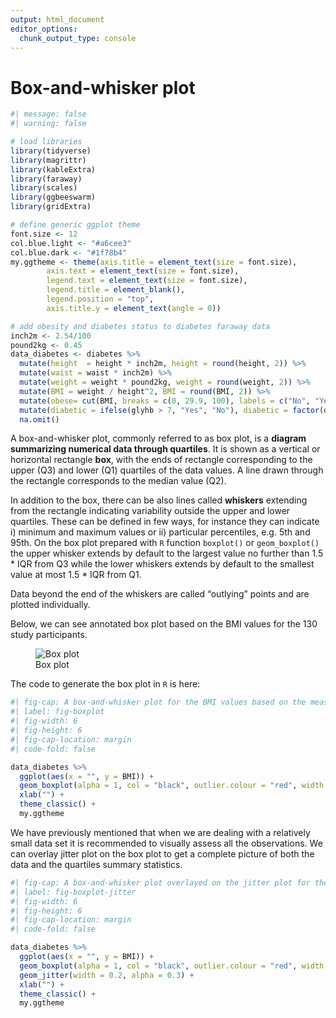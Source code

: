 ```yaml
---
output: html_document
editor_options: 
  chunk_output_type: console
---
```




# Box-and-whisker plot

```r
#| message: false
#| warning: false

# load libraries
library(tidyverse)
library(magrittr)
library(kableExtra)
library(faraway)
library(scales)
library(ggbeeswarm)
library(gridExtra)

# define generic ggplot theme
font.size <- 12
col.blue.light <- "#a6cee3"
col.blue.dark <- "#1f78b4"
my.ggtheme <- theme(axis.title = element_text(size = font.size), 
        axis.text = element_text(size = font.size), 
        legend.text = element_text(size = font.size), 
        legend.title = element_blank(), 
        legend.position = "top", 
        axis.title.y = element_text(angle = 0)) 

# add obesity and diabetes status to diabetes faraway data
inch2m <- 2.54/100
pound2kg <- 0.45
data_diabetes <- diabetes %>%
  mutate(height  = height * inch2m, height = round(height, 2)) %>% 
  mutate(waist = waist * inch2m) %>%  
  mutate(weight = weight * pound2kg, weight = round(weight, 2)) %>%
  mutate(BMI = weight / height^2, BMI = round(BMI, 2)) %>% 
  mutate(obese= cut(BMI, breaks = c(0, 29.9, 100), labels = c("No", "Yes"))) %>% 
  mutate(diabetic = ifelse(glyhb > 7, "Yes", "No"), diabetic = factor(diabetic, levels = c("No", "Yes"))) %>%
  na.omit()
```

A box-and-whisker plot, commonly referred to as box plot, is a **diagram summarizing numerical data through quartiles**. It is shown as a vertical or horizontal rectangle **box**, with the ends of rectangle corresponding to the upper (Q3) and lower (Q1) quartiles of the data values. A line drawn through the rectangle corresponds to the median value (Q2). 

In addition to the box, there can be also lines called **whiskers** extending from the rectangle indicating variability outside the upper and lower quartiles. These can be defined in few ways, for instance they can indicate i) minimum and maximum values or ii) particular percentiles, e.g. 5th and 95th. On the box plot prepared with `R` function `boxplot()` or `geom_boxplot()` the upper whisker extends by default to the largest value no further than 1.5 * IQR from Q3 while the lower whiskers extends by default to the smallest value at most 1.5 * IQR from Q1. 

Data beyond the end of the whiskers are called "outlying" points and are plotted individually.

Below, we can see annotated box plot based on the BMI values for the 130 study participants. 

![Box plot](images/boxplot-annotated.png){#fig-boxplot-annotated}

The code to generate the box plot in `R` is here: 

```r
#| fig-cap: A box-and-whisker plot for the BMI values based on the measurments for the 130 study participants.
#| label: fig-boxplot
#| fig-width: 6
#| fig-height: 6
#| fig-cap-location: margin
#| code-fold: false

data_diabetes %>%
  ggplot(aes(x = "", y = BMI)) + 
  geom_boxplot(alpha = 1, col = "black", outlier.colour = "red", width = 0.4) + 
  xlab("") + 
  theme_classic() + 
  my.ggtheme

```

We have previously mentioned that when we are dealing with a relatively small data set it is recommended to visually assess all the observations. We can overlay jitter plot on the box plot to get a complete picture of both the data and the quartiles summary statistics.
```r
#| fig-cap: A box-and-whisker plot overlayed on the jitter plot for the BMI values based on the measurments for the 130 study participants.
#| label: fig-boxplot-jitter
#| fig-width: 6
#| fig-height: 6
#| fig-cap-location: margin
#| code-fold: false

data_diabetes %>%
  ggplot(aes(x = "", y = BMI)) + 
  geom_boxplot(alpha = 1, col = "black", outlier.colour = "red", width = 0.4) + 
  geom_jitter(width = 0.2, alpha = 0.3) + 
  xlab("") + 
  theme_classic() + 
  my.ggtheme

```






